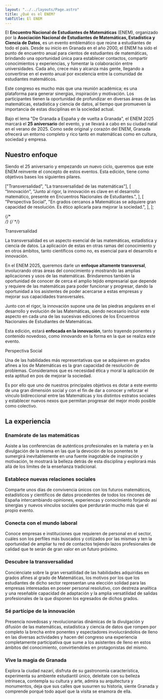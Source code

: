 ```yaml
---
layout: "../../layouts/Page.astro"
title: ¿Qué es el ENEM?
tabTitle: El ENEM
---
```



<div />

El **Encuentro Nacional de Estudiantes de Matemáticas** (ENEM), organizado por
la **Asociación Nacional de Estudiantes de Matemáticas, Estadística y Ciencia de
Datos**, es un evento emblemático que reúne a estudiantes de todo el país. Desde
su inicio en Granada en el año 2000, el ENEM ha sido el punto de encuentro anual
para cientos de estudiantes de matemáticas, brindando una oportunidad única para
establecer contactos, compartir conocimientos y experiencias, y fomentar la
colaboración entre universidades. Cada año, crece más y alcanza más gente,
llegando a convertirse en el evento anual por excelencia entre la comunidad de
estudiantes matemáticos.

Este congreso es mucho más que una reunión académica; es una plataforma para
generar sinergias, inspiración y motivación. Los participantes tienen la
oportunidad de profundizar en diversas áreas de las matemáticas, estadística y
ciencia de datos, al tiempo que promueven la importancia de estas disciplinas en
la sociedad actual.

Bajo el lema "De Granada a España y de vuelta a Granada", el ENEM 2025 marcará
el **25 aniversario** del evento, y se llevará a cabo en su ciudad natal en el
verano de 2025. Como sede original y corazón del ENEM, Granada ofrecerá un
entorno completo y rico tanto en matemáticas como en cultura, sociedad y
empresa.

## Nuestro enfoque

Siendo el 25 aniversario y empezando un nuevo ciclo, queremos que este ENEM
reinvente el concepto de estos eventos. Esta edición, tiene como objetivos bases
los siguientes pilares.

  ["Transversalidad", "La transversalidad de las matemáticas"],
  [
    "Innovación",
    "Junto al rigor, la innovación es clave en el desarrollo matemático, presente en Encuentros Nacionales de Estudiantes.",
  ],
  [
    "Perspectiva Social",
    "En grados cercanos a Matemáticas se adquiere gran capacidad de resolución. Es ético aplicarla para mejorar la sociedad.",
  ],
];

{/* <br /> */} {/* <Columns columns={PILARS} /> */}

<GradientText type="primary">Transversalidad</GradientText>

La transversalidad es un aspecto esencial de las matemáticas, estadística y
ciencia de datos. La aplicación de estas en otras ramas del conocimiento y en
otros ámbitos, tanto científicos como no, es esencial para el desarrollo e
innovación.

En el ENEM 2025, queremos darle un **enfoque altamente transversal**,
involucrando otras áreas del conocimiento y mostrando las amplias aplicaciones y
usos de las matemáticas. Brindaremos también la oportunidad de conocer de cerca
el amplio tejido empresarial que depende y requiere de las matemáticas para
poder funcionar y progresar, dando la oportunidad a los asistentes de poder
acercarse a estas empresas y mejorar sus capacidades transversales.

<GradientText type="primary" text="Innovación" />

Junto con el rigor, la innovación supone una de las piedras angulares en el
desarrollo y evolución de las Matemáticas, siendo necesario incluir este aspecto
en cada una de las sucesivas ediciones de los Encuentros Nacionales de
Estudiantes de Matemáticas.

Esta edición, estará **enfocada en la innovación**, tanto trayendo ponentes y
contenido novedoso, como innovando en la forma en la que se realiza este evento.

<GradientText type="primary">Perspectiva Social</GradientText>

Una de las habilidades más representativas que se adquieren en grados afines a
los de Matemáticas es la gran capacidad de resolución de problemas. Consideramos
que es necesidad ética y moral la aplicación de esta aptitud en pos de mejorar
la sociedad.

Es por ello que uno de nuestros principales objetivos es dotar a este evento de
una gran dimensión social y con el fin de dar a conocer y reforzar el vínculo
bidireccional entre las Matemáticas y los distintos estratos sociales y
establecer nuevos nexos que permitan progresar del mejor modo posible como
colectivo.

## La experiencia

### Enamórate de las matemáticas

Asiste a las conferencias de auténticos profesionales en la materia y en la
divulgación de la misma en las que la devoción de los ponentes te sumergirá
inevitablemente en una fuente inagotable de inspiración y motivación, te
mostrará la belleza detrás de esta disciplina y explorará más allá de los
límites de la enseñanza tradicional.

### Establece nuevas relaciones sociales

Comparte unos días de convivencia únicos con los futuros matemáticos,
estadísticos y científicos de datos procedentes de todos los rincones de España
intercambiando opiniones, experiencas y conocimiento forjando así sinergias y
nuevos vínculos sociales que perdurarán mucho más que el propio evento.

### Conecta con el mundo laboral

Conoce empresas e instituciones que requieren de personal en el sector, cuáles
son los perfiles más buscados y cotizados por las mismas y ten la oportunidad de
ampliar tu red de contactos tejiendo lazos profesionales de calidad que te serán
de gran valor en un futuro próximo.

### Descubre la transversalidad

Conciénciate sobre la gran versatilidad de las habilidades adquiridas en grados
afines al grado de Matemáticas, los motivos por los que los estudiantes de dicho
sector representan una elección solidad para las empresas interesadas en poseer
personal resolutivo, con destreza analítica y una reseñable capacidad de
adaptación y la amplia versatilidad de salidas profesionales de la que disponen
los egresados de dichos grados.

### Sé partícipe de la innovación

Presencia novedosas y revolucionarias dinámicas de la divulgación y difusión de
las matemáticas, estadística y ciencia de datos que rompen por completo la
brecha entre ponentes y espectadores involucrándolos de lleno en las diversas
actividades y hacen del congreso una experiencia completamente participativa que
sume a los asistentes de lleno en estos ámbitos del conocimiento,
convirtiendoles en protagonistas del mismo.

### Vive la magia de Granada

Explora la ciudad nazarí, disfruta de su gastronomía característica, experimenta
su ambiente estudiantil único, deleitate con su belleza intrínseca, contempla su
cultura y arte, admira su arquitectura y monumentos, deja que sus calles que
susurren su historia, siente Granada y comprende porqué todo aquel que la visita
se enamora de ella.
